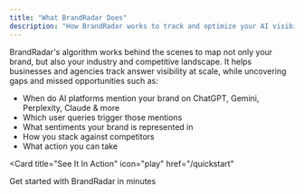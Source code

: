 ```yaml
---
title: "What BrandRadar Does"
description: "How BrandRadar works to track and optimize your AI visibility"
---
```


BrandRadar's algorithm works behind the scenes to map not only your brand, but also your industry and competitive landscape. It helps businesses and agencies track answer visibility at scale, while uncovering gaps and missed opportunities such as:

* When do AI platforms mention your brand on ChatGPT, Gemini, Perplexity, Claude & more  
* Which user queries trigger those mentions  
* What sentiments your brand is represented in  
* How you stack against competitors  
* What action you can take

<Card
  title="See It In Action"
  icon="play"
  href="/quickstart"
>
  Get started with BrandRadar in minutes
</Card>
